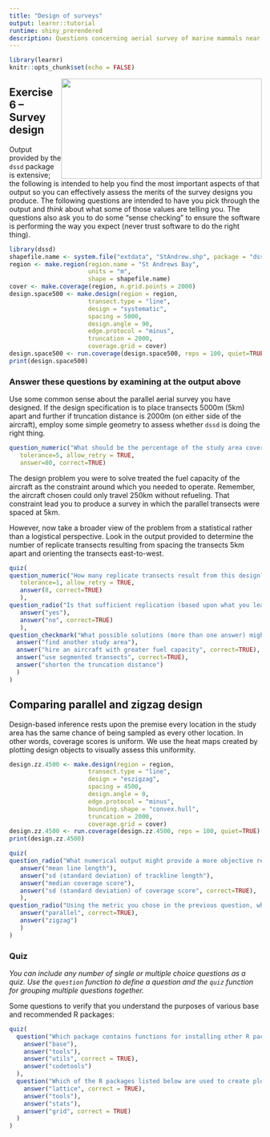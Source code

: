 ```yaml
---
title: "Design of surveys"
output: learnr::tutorial
runtime: shiny_prerendered
description: Questions concerning aerial survey of marine mammals near St Andrews and terrestrial point transect surveys for birds also near St Andrews.
---
```


```r
library(learnr)
knitr::opts_chunk$set(echo = FALSE)
```


<img src=https://images.unsplash.com/photo-1526485796220-1c4ad338f85f?ixid=MXwxMjA3fDB8MHxwaG90by1wYWdlfHx8fGVufDB8fHw%3D&ixlib=rb-1.2.1&auto=format&fit=crop&w=1351&q=80 width=400 height=200 style="float:right">

## Exercise 6 -- Survey design

Output provided by the `dssd` package is extensive; the following is intended to help you find the most important aspects of that output so you can effectively assess the merits of the survey designs you produce. The following questions are intended to have you pick through the output and *think* about what some of those values are telling you.  The questions also ask you to do some "sense checking" to ensure the software is performing the way you expect (never trust software to do the right thing).

```r
library(dssd)
shapefile.name <- system.file("extdata", "StAndrew.shp", package = "dssd")
region <- make.region(region.name = "St Andrews Bay",
                      units = "m",
                      shape = shapefile.name)
cover <- make.coverage(region, n.grid.points = 2000)
design.space500 <- make.design(region = region,
                      transect.type = "line",
                      design = "systematic",
                      spacing = 5000,
                      design.angle = 90,
                      edge.protocol = "minus",
                      truncation = 2000,
                      coverage.grid = cover)
design.space500 <- run.coverage(design.space500, reps = 100, quiet=TRUE)
print(design.space500)
```


### Answer these questions by examining at the output above

Use some common sense about the parallel aerial survey you have designed.  If the design specification is to place transects 5000m (5km) apart and further if truncation distance is 2000m (on either side of the aircraft), employ some simple geometry to assess whether `dssd` is doing the right thing.


```r
question_numeric("What should be the percentage of the study area covered by survey effort? (to the nearest 5 percent)",
   tolerance=5, allow_retry = TRUE, 
   answer=80, correct=TRUE)
```

The design problem you were to solve treated the fuel capacity of the aircraft as the constraint around which you needed to operate.  Remember, the aircraft chosen could only travel 250km without refueling.  That constraint lead you to produce a survey in which the parallel transects were spaced at 5km.

However, now take a broader view of the problem from a statistical rather than a logistical perspective.  Look in the output provided to determine the number of replicate transects resulting from spacing the transects 5km apart and orienting the transects east-to-west.


```r
quiz(
question_numeric("How many replicate transects result from this design?",
   tolerance=1, allow_retry = TRUE, 
   answer(8, correct=TRUE)
   ),
question_radio("Is that sufficient replication (based upon what you learned from the variance discussion Thursday)?",
   answer("yes"),
   answer("no", correct=TRUE)
   ),
question_checkmark("What possible solutions (more than one answer) might there be to this lack of replication?",
  answer("find another study area"),
  answer("hire an aircraft with greater fuel capacity", correct=TRUE),
  answer("use segmented transects", correct=TRUE),
  answer("shorten the truncation distance")
  )
)
```

## Comparing parallel and zigzag design

Design-based inference rests upon the premise every location in the study area has the same chance of being sampled as every other location.  In other words, coverage scores is uniform.  We use the heat maps created by plotting design objects to visually assess this uniformity.

```r
design.zz.4500 <- make.design(region = region,
                      transect.type = "line",
                      design = "eszigzag",
                      spacing = 4500,
                      design.angle = 0,
                      edge.protocol = "minus",
                      bounding.shape = "convex.hull",
                      truncation = 2000,
                      coverage.grid = cover)
design.zz.4500 <- run.coverage(design.zz.4500, reps = 100, quiet=TRUE)
print(design.zz.4500)
```

```r
quiz(
question_radio("What numerical output might provide a more objective relative assessment of uniformity between designs?",
   answer("mean line length"),
   answer("sd (standard deviation) of trackline length"),
   answer("median coverage score"),
   answer("sd (standard deviation) of coverage score", correct=TRUE),
   ),
question_radio("Using the metric you chose in the previous question, which (parallel or zigzag) appears to have the more uniform coverage score?",
   answer("parallel", correct=TRUE),
   answer("zigzag")
   )
)
```

### Quiz

*You can include any number of single or multiple choice questions as a quiz. Use the `question` function to define a question and the `quiz` function for grouping multiple questions together.*

Some questions to verify that you understand the purposes of various base and recommended R packages:

```r
quiz(
  question("Which package contains functions for installing other R packages?",
    answer("base"),
    answer("tools"),
    answer("utils", correct = TRUE),
    answer("codetools")
  ),
  question("Which of the R packages listed below are used to create plots?",
    answer("lattice", correct = TRUE),
    answer("tools"),
    answer("stats"),
    answer("grid", correct = TRUE)
  )
)
```
